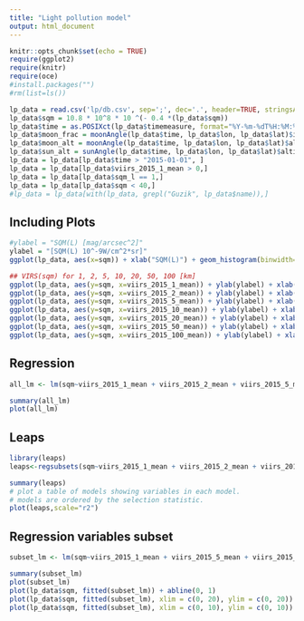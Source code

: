 ```yaml
---
title: "Light pollution model"
output: html_document
---
```


```r
knitr::opts_chunk$set(echo = TRUE)
require(ggplot2)
require(knitr)
require(oce)
#install.packages("")
#rm(list=ls())
```

```r
lp_data = read.csv('lp/db.csv', sep=';', dec='.', header=TRUE, stringsAsFactors = TRUE, encoding = "UTF-8")
lp_data$sqm = 10.8 * 10^8 * 10 ^(- 0.4 *(lp_data$sqm))
lp_data$time = as.POSIXct(lp_data$timemeasure, format="%Y-%m-%dT%H:%M:%S", tz="UTC")
lp_data$moon_frac = moonAngle(lp_data$time, lp_data$lon, lp_data$lat)$illuminatedFraction
lp_data$moon_alt = moonAngle(lp_data$time, lp_data$lon, lp_data$lat)$altitude + 90
lp_data$sun_alt = sunAngle(lp_data$time, lp_data$lon, lp_data$lat)$altitude + 90
lp_data = lp_data[lp_data$time > "2015-01-01", ]
lp_data = lp_data[lp_data$viirs_2015_1_mean > 0,]
lp_data = lp_data[lp_data$sqm_l == 1,]
lp_data = lp_data[lp_data$sqm < 40,]
#lp_data = lp_data[with(lp_data, grepl("Guzik", lp_data$name)),]
```

## Including Plots

```r
#ylabel = "SQM(L) [mag/arcsec^2]"
ylabel = "[SQM(L) 10^-9W/cm^2*sr]"
ggplot(lp_data, aes(x=sqm)) + xlab("SQM(L)") + geom_histogram(binwidth=0.1, col='blue') + labs(title="Histogram")

## VIRS(sqm) for 1, 2, 5, 10, 20, 50, 100 [km]
ggplot(lp_data, aes(y=sqm, x=viirs_2015_1_mean)) + ylab(ylabel) + xlab("VIRS 2015 (1 km) Mean  [10^-9W/cm^2*sr]") + geom_point(color="blue", alpha=0.1) + xlim(0,10) + ylim(0,20)
ggplot(lp_data, aes(y=sqm, x=viirs_2015_2_mean)) + ylab(ylabel) + xlab("VIRS 2015 (2 km) Mean  [10^-9W/cm^2*sr]") + geom_point(color="blue", alpha=0.1) + xlim(0,10) + ylim(0,20)
ggplot(lp_data, aes(y=sqm, x=viirs_2015_5_mean)) + ylab(ylabel) + xlab("VIRS 2015 (5 km) Mean  [10^-9W/cm^2*sr]") + geom_point(color="blue", alpha=0.1) + xlim(0,10) +  ylim(0,20)
ggplot(lp_data, aes(y=sqm, x=viirs_2015_10_mean)) + ylab(ylabel) + xlab("VIRS 2015 (10 km) Mean [10^-9W/cm^2*sr]") + geom_point(color="blue", alpha=0.1) + xlim(0,10) +  ylim(0,20)
ggplot(lp_data, aes(y=sqm, x=viirs_2015_20_mean)) + ylab(ylabel) + xlab("VIRS 2015 (20 km) Mean [10^-9W/cm^2*sr]") + geom_point(color="blue", alpha=0.1) + xlim(0,10) +  ylim(0,20)
ggplot(lp_data, aes(y=sqm, x=viirs_2015_50_mean)) + ylab(ylabel) + xlab("VIRS 2015 (50 km) Mean [10^-9W/cm^2*sr]") + geom_point(color="blue", alpha=0.1) + xlim(0,10) +  ylim(0,20)
ggplot(lp_data, aes(y=sqm, x=viirs_2015_100_mean)) + ylab(ylabel) + xlab("VIRS 2015 (100 km) Mean [10^-9W/cm^2*sr]") + geom_point(color="blue", alpha=0.1) + xlim(0,10) +  ylim(0,20)

```

## Regression
```r
all_lm <- lm(sqm~viirs_2015_1_mean + viirs_2015_2_mean + viirs_2015_5_mean + viirs_2015_10_mean + viirs_2015_20_mean + viirs_2015_50_mean + viirs_2015_100_mean + moon_alt*moon_frac + sun_alt, data=lp_data)

summary(all_lm)
plot(all_lm)
```

## Leaps

```r
library(leaps)
leaps<-regsubsets(sqm~viirs_2015_1_mean + viirs_2015_2_mean + viirs_2015_5_mean + viirs_2015_10_mean + viirs_2015_20_mean + viirs_2015_50_mean + viirs_2015_100_mean + moon_alt*moon_frac + sun_alt, data=lp_data, nbest=1,  nvmax=11)

summary(leaps)
# plot a table of models showing variables in each model.
# models are ordered by the selection statistic.
plot(leaps,scale="r2")
```

## Regression variables subset
```r
subset_lm <- lm(sqm~viirs_2015_1_mean + viirs_2015_5_mean + viirs_2015_20_mean + viirs_2015_20_mean + viirs_2015_100_mean, data=lp_data)

summary(subset_lm)
plot(subset_lm)
plot(lp_data$sqm, fitted(subset_lm)) + abline(0, 1)
plot(lp_data$sqm, fitted(subset_lm), xlim = c(0, 20), ylim = c(0, 20)) + abline(0, 1)
plot(lp_data$sqm, fitted(subset_lm), xlim = c(0, 10), ylim = c(0, 10)) + abline(0, 1)
```

